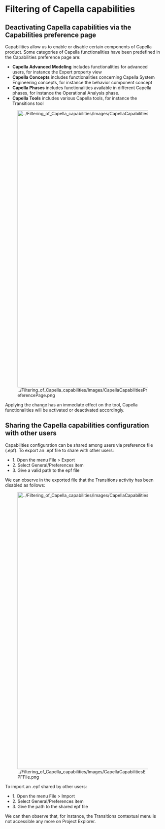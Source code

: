 =Filtering of Capella capabilities=

==Deactivating Capella capabilities via the Capabilities preference page==
Capabilities allow us to enable or disable certain components of Capella product. Some categories of Capella functionalities have been predefined in the Capabilities preference page are:
* '''Capella Advanced Modeling''' includes functionalities for advanced users, for instance the Expert property view
* '''Capella Concepts''' includes functionalities concerning Capella System Engineering concepts, for instance the behavior component concept
* '''Capella Phases''' includes functionalities available in different Capella phases, for instance the Operational Analysis phase.
* '''Capella Tools''' includes various Capella tools, for instance the Transitions tool

[[File:../Filtering of Capella capabilities/Images/CapellaCapabilitiesPreferencePage.png|thumbnail|900px]]

Applying the change has an immediate effect on the tool, Capella functionalities will be activated or deactivated accordingly.

==Sharing the Capella capabilities configuration with other users==
Capabilities configuration can be shared among users via preference file (.epf). To export an .epf file to share with other users:
* 1. Open the menu File > Export
* 2. Select General/Preferences item
* 3. Give a valid path to the epf file

We can observe in the exported file that the Transitions activity has been disabled as follows: 

[[File:../Filtering of Capella capabilities/Images/CapellaCapabilitiesEPFFile.png|thumbnail|900px]]

To import an .epf shared by other users:
* 1. Open the menu File > Import
* 2. Select General/Preferences item
* 3. Give the path to the shared epf file

We can then observe that, for instance, the Transitions contextual menu is not accessible any more on Project Explorer.
